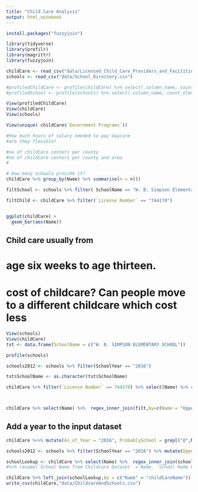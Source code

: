 ```yaml
---
title: "Child Care Analysis"
output: html_notebook
---
```


```r

install.packages("fuzzyjoin")

library(tidyverse)
library(profilr)
library(magrittr)
library(fuzzyjoin)

childCare <- read_csv("data/Licensed_Child_Care_Providers_and_Facilities.csv")
schools <- read_csv("data/School_Directory.csv")

#profiledChildCare <- profile(childCare) %>% select(.column_name,.count_elements,.count_uniques,.count_NAs,.percent_NAs,.top_5_values,.bottom_5_values)
#profiledSchool <- profile(schools) %>% select(.column_name,.count_elements,.count_uniques,.count_NAs,.percent_NAs,.top_5_values,.bottom_5_values)

View(profiledChildCare)
View(childCare)
View(schools)

View(unique( childCare$`Government Programs`))

#how much hours of salary needed to pay daycare
#are they flexible?

#no of childCare centers per county
#no of childCare centers per county and area
#

# How many schools provide it?
childCare %>% group_by(Name) %>% summarise(n = n())

filtSchool <- schools %>% filter( SchoolName == "W. B. Simpson Elementary School" & SchoolYear == "2016")

filtChild <- childCare %>% filter(`License Number` == "744170")


ggplot(childCare) +
  geom_bar(aes(Name))

```

## Child care usually from
# age six weeks to age thirteen.
# cost of childcare? Can people move to a different childcare which cost less

```r
View(schools)
View(childCare)
tst <- data.frame(SchoolName = c("W. B. SIMPSON ELEMENTARY SCHOOL"))

profile(schools)

schools2012 <- schools %>% filter(SchoolYear == "2016")

tst$SchoolName <- as.character(tst$SchoolName)

childCare %>% filter(`License Number` == 744170) %>% select(Name) %>% regex_inner_join(tst,by=c(Name = "SchoolName"))



childCare %>% select(Name) %>%  regex_inner_join(filt,by=c(Name = "UpperSchoolName")) %>% select(Name,UpperSchoolName)

```

## Add a year to the input dataset

```r

childCare %<>% mutate(As_of_Year = "2016", ProbablySchool = grepl("@",Name) | grepl(" AT ",Name)) %>% select(Name,ProbablySchool,everything())

schools2012 <- schools %>% filter(SchoolYear == "2016") %>% mutate(UpperSchoolName = toupper(SchoolName))

schoolLookup <- childCare %>% select(Name) %>%  regex_inner_join(schools2012,by=c(Name = "UpperSchoolName")) %>% select(Name,UpperSchoolName)  %>% rename(childCareName = Name, SchoolName = UpperSchoolName)
#%>% rename(`School Name from Childcare Dataset` = Name, `School Name From District schools dataset` = UpperSchoolName)

childCare %>% left_join(schoolLookup,by = c("Name" = "childCareName")) %>% select(Name,ProbablySchool,SchoolName) %>% filter(ProbablySchool == TRUE)
write_csv(childCare,"data/ChildcareAndSchools.csv")
```

